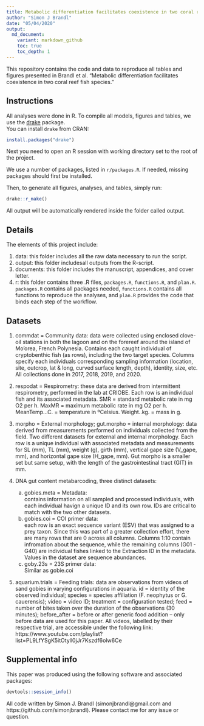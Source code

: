 ```yaml
---
title: Metabolic differentiation facilitates coexistence in two coral reef fish species
author: "Simon J Brandl"
date: "05/04/2020"
output:
  md_document:
    variant: markdown_github
    toc: true
    toc_depth: 1
---
```


This repository contains the code and data to reproduce all tables and figures presented in Brandl et al. "Metabolic differentiation facilitates coexistence in two coral reef fish species." 

## Instructions
All analyses were done in R. To compile all models, figures and tables, we use the [drake](https://github.com/ropensci/drake) package.  
You can install `drake` from CRAN: 
```r
install.packages("drake")
```
Next you need to open an R session with working directory set to the root of the project.    

We use a number of packages, listed in `r/packages.R`. If needed, missing packages should first be installed. 

Then, to generate all figures, analyses, and tables, simply run:

```r
drake::r_make()
```

All output will be automatically rendered inside the folder called output. 

## Details
The elements of this project include: 

1) data: this folder includes all the raw data necessary to run the script.
2) output: this folder includesall outputs from the R-script.
3) documents: this folder includes the manuscript, appendices, and cover letter.
4) r: this folder contains three .R files, `packages.R`, `functions.R`, and `plan.R`.     
`packages.R` contains all packages needed, `functions.R` contains all functions to reproduce the analyses, and `plan.R` provides the code that binds each step of the workflow.

## Datasets

1. commdat = Community data: data were collected using enclosed clove-oil stations in both the lagoon and on the forereef around the island of Mo'orea, French Polynesia. Contains each caught individual of cryptobenthic fish (as rows), including the two target species. Columns specify each individuals corresponding sampling information (location, site, outcrop, lat & long, curved surface length, depth), identity, size, etc. All collections done in 2017, 2018, 2019, and 2020.

2. respodat = Respirometry: these data are derived from intermittent respirometry, performed in the lab at CRIOBE. Each row is an individual fish and its associated metadata. SMR = standard metabolic rate in mg O2 per h. MaxMR = maximum metabolic rate in mg O2 per h. MeanTemp...C. = temperature in ºCelsius. Weight..kg. = mass in g.

3. morpho = External morphology; gut.morpho = internal morphology: data derived from measurements performed on individuals collected from the field. Two different datasets for external and internal morphology. Each row is a unique individual with associated metadata and measurements for SL (mm), TL (mm), weight (g), girth (mm), vertical gape size (V_gape, mm), and horizontal gape size (H_gape, mm). Gut morpho is a smaller set but same setup, with the length of the gastrointestinal tract (GIT) in mm.

4. DNA gut content metabarcoding, three distinct datasets:
     a) gobies.meta = Metadata:      
     contains information on all sampled and processed individuals, with each individual havign a unique ID and its own row. IDs are critical to match with the two other datasets. 
     b) gobies.coi = COI primer data:    
     each row is an exact sequence variant (ESV) that was assigned to a prey taxon. Since this was part of a greater collection effort, there are many rows that are 0 across all columns. Columns 1:10 contain infromation about the sequence, while the remaining columns (G01 - G40) are individual fishes linked to the Extraction ID in the metadata. Values in the dataset are sequence abundances.
     c) goby.23s = 23S primer data:    
     Similar as gobie.coi

          
5. aquarium.trials = Feeding trials: data are observations from videos of sand gobies in varying configurations in aquaria. id = identity of the observed individual; species = species affiliation (F. neophytus or G. cauerensis); video =  video ID; treatment = configuration tested; feed = number of bites taken over the duration of the observations (30 minutes); before_after = before or after generic food addition -- only before data are used for this paper. All videos, labelled by their respective trial, are accessible under the following link: https://www.youtube.com/playlist?list=PL9LfYSgK5itOtyll0jJr7Kszdf6olw6Ce 

## Supplemental info
This paper was produced using the following software and associated packages:

```r
devtools::session_info()
```


All code written by Simon J. Brandl (simonjbrandl@gmail.com and https://github.com/simonjbrandl). Please contact me for any issue or question. 


